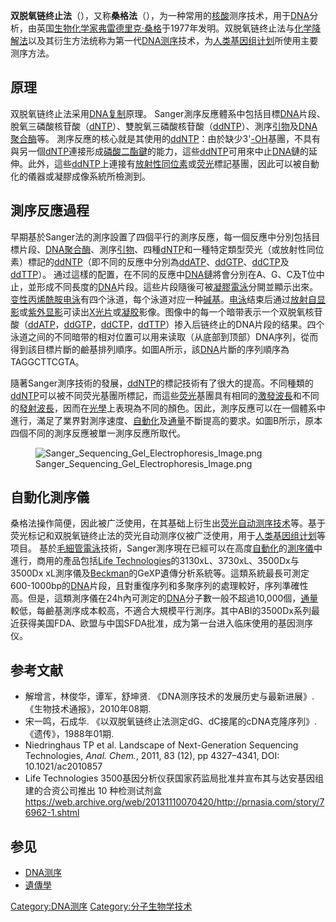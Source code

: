 {{noteTA|G1=LS}}
'''双脱氧链终止法'''（{{lang-en|dideoxyribonucleotide ［簡稱 dideoxy］ chain-termination method}}），又称'''桑格法'''（{{lang-en|Sanger method}}），为一种常用的[[核酸|核酸]]测序技术，用于[[DNA|DNA]]分析，由英国[[生物化学家|生物化学家]][[弗雷德里克·桑格|弗雷德里克·桑格]]于1977年发明。双脱氧链终止法与[[化学降解法|化学降解法]]以及其衍生方法统称为第一代[[DNA测序|DNA测序]]技术，为[[人类基因组计划|人类基因组计划]]所使用主要测序方法。

==原理==
双脱氧链终止法采用[[DNA复制|DNA复制]]原理。
Sanger測序反應體系中包括目標[[DNA|DNA]]片段、脫氧三磷酸核苷酸（[[dNTP|dNTP]]）、雙脫氧三磷酸核苷酸（[[ddNTP|ddNTP]]）、測序[[引物|引物]]及[[DNA聚合酶|DNA聚合酶]]等。
測序反應的核心就是其使用的[[ddNTP|ddNTP]]：由於缺少3'[[羟基|-OH]]基團，不具有與另一個[[dNTP|dNTP]]連接形成[[磷酸二酯鍵|磷酸二酯鍵]]的能力，這些[[ddNTP|ddNTP]]可用來中止[[DNA|DNA]]鏈的延伸。此外，這些[[ddNTP|ddNTP]]上連接有[[放射性同位素|放射性同位素]]或[[荧光|荧光]]標記基團，因此可以被自動化的儀器或凝膠成像系統所檢測到。

==測序反應過程==
早期基於Sanger法的測序設置了四個平行的測序反應，每一個反應中分別包括目標片段、[[DNA聚合酶|DNA聚合酶]]、測序[[引物|引物]]、四種[[dNTP|dNTP]]和一種特定類型荧光（或放射性同位素）標記的[[ddNTP|ddNTP]]（即不同的反應中分別為[[ddATP|ddATP]]、[[ddGTP|ddGTP]]、[[ddCTP|ddCTP]]及[[ddTTP|ddTTP]]）。
通过這樣的配置，在不同的反應中[[DNA|DNA]]鏈將會分別在A、G、C及T位中止，並形成不同長度的[[DNA|DNA]]片段。這些片段隨後可被[[凝膠電泳|凝膠電泳]]分開並顯示出來。[[变性|变性]][[丙烯酰胺|丙烯酰胺]][[电泳|电泳]]有四个泳道，每个泳道对应一种[[碱基|碱基]]。[[电泳|电泳]]结束后通过[[放射自显影|放射自显影]]或[[紫外显影|紫外显影]]可读出[[X光片|X光片]]或[[凝胶|凝胶]]影像。图像中的每一个暗带表示一个双脱氧核苷酸（[[ddATP|ddATP]]，[[ddGTP|ddGTP]]，[[ddCTP|ddCTP]]，[[ddTTP|ddTTP]]）掺入后链终止的DNA片段的结果。四个泳道之间的不同暗带的相对位置可以用来读取（从底部到顶部）DNA序列，從而得到該目標片斷的鹼基排列順序。如圖A所示，該[[DNA|DNA]]片斷的序列順序為TAGGCTTCGTA。

隨著Sanger測序技術的發展，[[ddNTP|ddNTP]]的標記技術有了很大的提高。不同種類的[[ddNTP|ddNTP]]可以被不同荧光基團所標記，而這些[[荧光|荧光]]基團具有相同的[[激發波長|激發波長]]和不同的[[發射波長|發射波長]]，因而在[[光學|光學]]上表現為不同的顏色。因此，測序反應可以在一個體系中進行，滿足了業界對測序速度、[[自動化|自動化]]及[[通量|通量]]不斷提高的要求。如圖B所示，原本四個不同的測序反應被單一測序反應所取代。

[[File:Sanger_Sequencing_Gel_Electrophoresis_Image.png|thumb]]

==自動化測序儀==
桑格法操作简便，因此被广泛使用，在其基础上衍生出[[荧光自动测序技术|荧光自动测序技术]]等。基于荧光标记和双脱氧链终止法的荧光自动测序仪被广泛使用，用于[[人类基因组计划|人类基因组计划]]等项目。
基於[[毛細管電泳|毛細管電泳]]技術，Sanger測序現在已經可以在高度[[自動化|自動化]]的[[測序儀|測序儀]]中進行，商用的產品包括[[Life_Technologies|Life Technologies]]的3130xL、3730xL、3500Dx与3500Dx xL測序儀及[[Beckman|Beckman]]的GeXP遺傳分析系統等。這類系統最長可測定600-1000bp的[[DNA|DNA]]片段，且對重復序列和多聚序列的處理較好，序列準確性高。但是，這類測序儀在24h內可測定的[[DNA|DNA]]分子數一般不超過10,000個，[[通量|通量]]較低，每鹼基測序成本較高，不適合大規模平行測序。其中ABI的3500Dx系列最近获得美国FDA、欧盟与中国SFDA批准，成为第一台进入临床使用的基因测序仪。

==参考文献==
*解增言，林俊华，谭军，舒坤贤. 《DNA测序技术的发展历史与最新进展》. 《生物技术通报》，2010年08期.
*宋一鸣，石成华. 《以双脱氧链终止法测定dG、dC接尾的cDNA克隆序列》. 《遗传》，1988年01期.
*Niedringhaus TP et al. Landscape of Next-Generation Sequencing Technologies, ''Anal. Chem.'', 2011, 83 (12), pp 4327–4341, DOI: 10.1021/ac2010857
*Life Technologies 3500基因分析仪获国家药监局批准并宣布其与达安基因组建的合资公司推出 10 种检测试剂盒 https://web.archive.org/web/20131110070420/http://prnasia.com/story/76962-1.shtml

==参见==
*[[DNA测序|DNA测序]]
*[[遺傳學|遺傳學]]

[[Category:DNA测序|Category:DNA测序]]
[[Category:分子生物学技术|Category:分子生物学技术]]